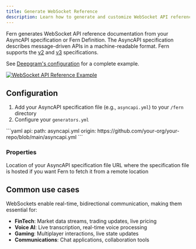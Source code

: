 ```yaml
---
title: Generate WebSocket Reference
description: Learn how to generate and customize WebSocket API reference documentation
---
```


Fern generates WebSocket API reference documentation from your AsyncAPI specification or Fern Definition. The AsyncAPI specification describes message-driven APIs in a machine-readable format. Fern supports the [v2](https://www.asyncapi.com/docs/reference/specification/v2.x) and [v3](https://www.asyncapi.com/docs/reference/specification/v3.0.0) specifications.

See [Deepgram's configuration](https://github.com/deepgram/deepgram-fern-config/tree/main/fern) for a complete example.

<a href="https://developers.deepgram.com/reference/voice-agent-api/agent">
  <Frame caption="Example of how a WebSocket API Reference renders in Fern">
    <img src="websocket-deepgram.png" alt="WebSocket API Reference Example" />
  </Frame>
</a>

## Configuration

1. Add your AsyncAPI specification file (e.g., `asyncapi.yml`) to your `/fern` directory
1. Configure your `generators.yml`

<CodeBlock title='generators.yml'>
  ```yaml
api:
    path: asyncapi.yml
    origin: https://github.com/your-org/your-repo/blob/main/asyncapi.yml
  ```
</CodeBlock>

### Properties

<ParamField path="path" required>
    Location of your AsyncAPI specification file
</ParamField>

<ParamField path="origin">
    URL where the specification file is hosted if you want Fern to fetch it from a remote location
</ParamField>

## Common use cases

WebSockets enable real-time, bidirectional communication, making them essential for:

- **FinTech**: Market data streams, trading updates, live pricing
- **Voice AI**: Live transcription, real-time voice processing
- **Gaming**: Multiplayer interactions, live state updates
- **Communications**: Chat applications, collaboration tools